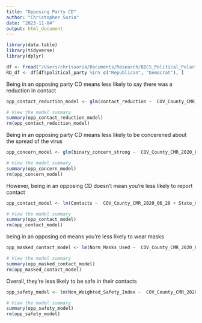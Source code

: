```yaml
---
title: "Opposing Party CD"
author: "Christopher Soria"
date: "2023-11-04"
output: html_document
---
```

```r
library(data.table)
library(tidyverse)
library(dplyr)
```

```r
df <- fread("/Users/chrissoria/Documents/Research/BICS_Political_Polarization/data/BICS_ZIP_Features.csv")
RD_df <- df[df$political_party %in% c("Republican", "Democrat"), ]
```


Being in an opposing party CD means less likely to say there was a reduction in contact
```r
opp_contact_reduction_model <- glm(contact_reduction ~  COV_County_CMR_2020_06_20 + State_Government_Response_Index_11192020 + COUNTY_RUCC_2013 + resp_sex + resp_educ + resp_yob + r_working + r_race + In_Opposing_Party_CD, data = df, family = binomial)

# View the model summary
summary(opp_contact_reduction_model)
rm(opp_contact_reduction_model)
```
Being in an opposing party CD means less likely to be concerened about the spread of the virus
```r
opp_concern_model <- glm(binary_concern_strong ~  COV_County_CMR_2020_06_20 + State_Government_Response_Index_11192020 + COUNTY_RUCC_2013 + resp_sex + resp_educ + resp_yob + r_working + r_race + In_Opposing_Party_CD, data = df, family = binomial)

# View the model summary
summary(opp_concern_model)
rm(opp_concern_model)
```
However, being in an opposing CD doesn't mean you're less likely to report contact
```r
opp_contact_model <- lm(Contacts ~  COV_County_CMR_2020_06_20 + State_Government_Response_Index_11192020 + COUNTY_RUCC_2013 + resp_sex + resp_educ + resp_yob + r_working + r_race + In_Opposing_Party_CD, data = df)

# View the model summary
summary(opp_contact_model)
rm(opp_contact_model)
```
being in an opposing cd means you're less likely to wear masks
```r
opp_masked_contact_model <- lm(Norm_Masks_Used ~  COV_County_CMR_2020_06_20 + State_Government_Response_Index_11192020 + COUNTY_RUCC_2013 + resp_sex + resp_educ + resp_yob + r_working + r_race + In_Opposing_Party_CD, data = df)

# View the model summary
summary(opp_masked_contact_model)
rm(opp_masked_contact_model)
```
Overall, they're less likely to be safe in their contacts
```r
opp_safety_model <- lm(Non_Weighted_Safety_Index ~  COV_County_CMR_2020_06_20 + State_Government_Response_Index_11192020 + COUNTY_RUCC_2013 + resp_sex + resp_educ + resp_yob + r_working + r_race + In_Opposing_Party_CD, data = df)

# View the model summary
summary(opp_safety_model)
rm(opp_safety_model)
```

